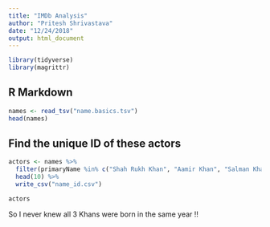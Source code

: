 ```yaml
---
title: "IMDb Analysis"
author: "Pritesh Shrivastava"
date: "12/24/2018"
output: html_document
---
```



```r
library(tidyverse)
library(magrittr)
```

## R Markdown
```r
names <- read_tsv("name.basics.tsv")
head(names)
```

## Find the unique ID of these actors
```r
actors <- names %>%
  filter(primaryName %in% c("Shah Rukh Khan", "Aamir Khan", "Salman Khan", "Tom Hanks", "Leonardo DiCaprio", "Amitabh Bachchan", "Johnny Depp", "Rajinikanth", "Akshay Kumar", "Ajay Devgn")) %>%
  head(10) %>%
  write_csv("name_id.csv")

actors
```

So I never knew all 3 Khans were born in the same year !!
